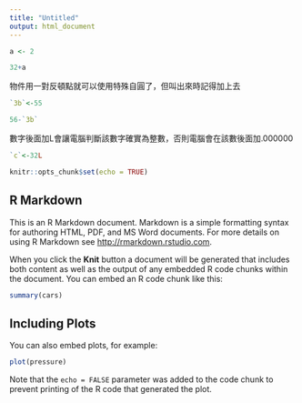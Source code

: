 ```yaml
---
title: "Untitled"
output: html_document
---
```

```r
a <- 2
```

```r
32+a
```
物件用一對反頓點就可以使用特殊自圓了，但叫出來時記得加上去
```r
`3b`<-55
```

```r
56-`3b`
```

數字後面加L會讓電腦判斷該數字確實為整數，否則電腦會在該數後面加.000000
```r
`c`<-32L
```



```r
knitr::opts_chunk$set(echo = TRUE)
```

## R Markdown

This is an R Markdown document. Markdown is a simple formatting syntax for authoring HTML, PDF, and MS Word documents. For more details on using R Markdown see <http://rmarkdown.rstudio.com>.

When you click the **Knit** button a document will be generated that includes both content as well as the output of any embedded R code chunks within the document. You can embed an R code chunk like this:

```r
summary(cars)
```

## Including Plots

You can also embed plots, for example:

```r
plot(pressure)
```

Note that the `echo = FALSE` parameter was added to the code chunk to prevent printing of the R code that generated the plot.
